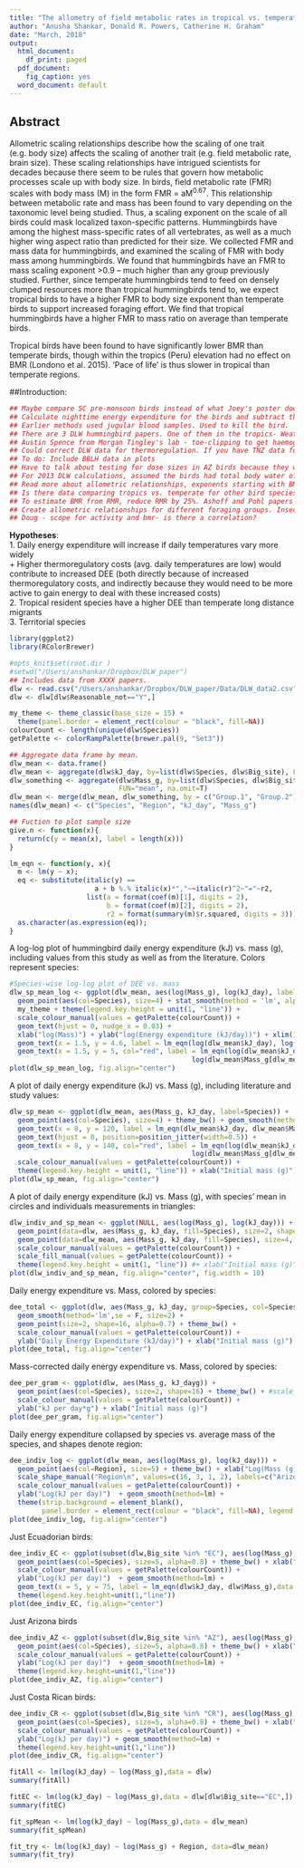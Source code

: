 ```yaml
---
title: "The allometry of field metabolic rates in tropical vs. temperate hummingbirds"
author: "Anusha Shankar, Donald R. Powers, Catherine H. Graham"
date: "March, 2018"
output:
  html_document:
    df_print: paged
  pdf_document:
    fig_caption: yes
  word_document: default
---
```

## Abstract
Allometric scaling relationships describe how the scaling of one trait (e.g. body size) affects the scaling of another trait (e.g. field metabolic rate, brain size). These scaling relationships have intrigued scientists for decades because there seem to be rules that govern how metabolic processes scale up with body size.  In birds, field metabolic rate (FMR) scales with body mass (M) in the form FMR = aM^0.67^. This relationship between metabolic rate and mass has been found to vary depending on the taxonomic level being studied. Thus, a scaling exponent on the scale of all birds could mask localized taxon-specific patterns. Hummingbirds have among the highest mass-specific rates of all vertebrates, as well as a much higher wing aspect ratio than predicted for their size. We collected FMR and mass data for hummingbirds, and examined the scaling of FMR with body mass among hummingbirds. We found that hummingbirds have an FMR to mass scaling exponent >0.9 -- much higher than any group previously studied. Further, since temperate hummingbirds tend to feed on densely clumped resources more than tropical hummingbirds tend to, we expect tropical birds to have a higher FMR to body size exponent than temperate birds to support increased foraging effort. We find that tropical hummingbirds have a higher FMR to mass ratio on average than temperate birds.

Tropical birds have been found to have significantly lower BMR than temperate birds, though within the tropics (Peru) elevation had no effect on BMR (Londono et al. 2015). 'Pace of life' is thus slower in tropical than temperate regions.

##Introduction:

```r
## Maybe compare SC pre-monsoon birds instead of what Joey's poster does with HC pre-monsoon birds. Because temperatures were similar for SC and Maqui/SL. HC was colder.
## Calculate nighttime energy expenditure for the birds and subtract that from total DEE, what is daytime energy expenditure? What is hourly daytime energy expenditure?
## Earlier methods used jugular blood samples. Used to kill the bird.
## There are 3 DLW hummingbird papers. One of them in the tropics- Weathers and Stiles. Don's done the other two. Harry Teebo, captive DLW. 
## Austin Spence from Morgan Tingley's lab - toe-clipping to get haemoglobin. Same guy who learned respirometry from Don.
## Could correct DLW data for thermoregulation. If you have TNZ data for the birds.
## To do: Include BBLH data in plots
## Have to talk about testing for dose sizes in AZ birds because they were fed and not injected.
## For 2013 DLW calculations, assumed the birds had total body water of 0.7 (i.e. 70% proportion of water to body mass). Speakman said this was okay.
## Read more about allometric relationships, exponents starting with BMR. Need to be able to explain why the slope is 1. Birds overall, FMR to mass slope is 0.68.
## Is there data comparing tropics vs. temperate for other bird species that I could analyze?
## To estimate BMR from RMR, reduce RMR by 25%. Ashoff and Pohl papers compare BMR and RMR
## Create allometric relationships for different foraging groups. Insectivores vs. granivores vs. nectarivores
## Doug - scope for activity and bmr- is there a correlation?
```

**Hypotheses**:  
1. Daily energy expenditure will increase if daily temperatures vary more widely  
 + Higher thermoregulatory costs (avg. daily temperatures are low) would contribute to increased DEE (both directly because of increased thermoregulatory costs, and indirectly because they would need to be more active to gain energy to deal with these increased costs)  
2. Tropical resident species have a higher DEE than temperate long distance migrants  
3. Territorial species 

```r
library(ggplot2)
library(RColorBrewer)

#opts_knit$set(root.dir )
#setwd("/Users/anshankar/Dropbox/DLW_paper")
## Includes data from XXXX papers.
dlw <- read.csv("/Users/anshankar/Dropbox/DLW_paper/Data/DLW_data2.csv")
dlw <- dlw[dlw$Reasonable_not=="Y",]

my_theme <- theme_classic(base_size = 15) + 
  theme(panel.border = element_rect(colour = "black", fill=NA)) 
colourCount <- length(unique(dlw$Species))
getPalette <- colorRampPalette(brewer.pal(9, "Set3"))

## Aggregate data frame by mean.
dlw_mean <- data.frame()
dlw_mean <- aggregate(dlw$kJ_day, by=list(dlw$Species, dlw$Big_site), FUN="mean", na.omit=T)
dlw_something <- aggregate(dlw$Mass_g, by=list(dlw$Species, dlw$Big_site), 
                           FUN="mean", na.omit=T)
dlw_mean <- merge(dlw_mean, dlw_something, by = c("Group.1", "Group.2"))
names(dlw_mean) <- c("Species", "Region", "kJ_day", "Mass_g")

## Fuction to plot sample size
give.n <- function(x){
  return(c(y = mean(x), label = length(x)))
}

lm_eqn <- function(y, x){
  m <- lm(y ~ x);
  eq <- substitute(italic(y) == 
                     a + b %.% italic(x)*","~~italic(r)^2~"="~r2, 
                   list(a = format(coef(m)[1], digits = 2), 
                        b = format(coef(m)[2], digits = 2), 
                        r2 = format(summary(m)$r.squared, digits = 3)))
  as.character(as.expression(eq));                 
}
```

A log-log plot of hummingbird daily energy expenditure (kJ) vs. mass (g), including values from this study as well as from the literature. Colors represent species:
```r
#Species-wise log-log plot of DEE vs. mass
dlw_sp_mean_log <- ggplot(dlw_mean, aes(log(Mass_g), log(kJ_day), label=Species)) + 
  geom_point(aes(col=Species), size=4) + stat_smooth(method = 'lm', alpha=0.1) + #geom_smooth(method=lm) + 
  my_theme + theme(legend.key.height = unit(1, "line")) + 
  scale_colour_manual(values = getPalette(colourCount)) +
  geom_text(hjust = 0, nudge_x = 0.03) +
  xlab("log(Mass)") + ylab("log(Energy expenditure (kJ/day))") + xlim(1,3.1) +
  geom_text(x = 1.5, y = 4.6, label = lm_eqn(log(dlw_mean$kJ_day), log(dlw_mean$Mass_g)), parse=T) +
  geom_text(x = 1.5, y = 5, col="red", label = lm_eqn(log(dlw_mean$kJ_day[dlw_mean$Species != "PAGI"]), 
                                             log(dlw_mean$Mass_g[dlw_mean$Species != "PAGI"])), parse=T)
plot(dlw_sp_mean_log, fig.align="center")
```

A plot of daily energy expenditure (kJ) vs. Mass (g), including literature and study values:
```r
dlw_sp_mean <- ggplot(dlw_mean, aes(Mass_g, kJ_day, label=Species)) + 
  geom_point(aes(col=Species), size=4) + theme_bw() + geom_smooth(method=lm) +
  geom_text(x = 8, y = 120, label = lm_eqn(dlw_mean$kJ_day, dlw_mean$Mass_g), parse=T) +
  geom_text(hjust = 0, position=position_jitter(width=0.5)) +
  geom_text(x = 8, y = 140, col="red", label = lm_eqn(log(dlw_mean$kJ_day[dlw_mean$Species != "PAGI"]), 
                                             log(dlw_mean$Mass_g[dlw_mean$Species != "PAGI"])), parse=T) +
  scale_colour_manual(values = getPalette(colourCount)) +
  theme(legend.key.height = unit(1, "line")) + xlab("Initial mass (g)") + ylab("Daily Energy Expenditure (kJ/day)") + xlim(-1,19)
plot(dlw_sp_mean, fig.align="center")
```

A plot of daily energy expenditure (kJ) vs. Mass (g), with species' mean in circles and individuals measurements in triangles:
```r
dlw_indiv_and_sp_mean <- ggplot(NULL, aes(log(Mass_g), log(kJ_day))) +
  geom_point(data=dlw, aes(Mass_g, kJ_day, fill=Species), size=2, shape=24, alpha=0.7) +
  geom_point(data=dlw_mean, aes(Mass_g, kJ_day, fill=Species), size=4, shape=21) + theme_bw() + 
  scale_colour_manual(values = getPalette(colourCount)) +
  scale_fill_manual(values = getPalette(colourCount)) +
  theme(legend.key.height = unit(1, "line")) #+ xlab("Initial mass (g)") + ylab("Daily Energy Expenditure (kJ/day)")
plot(dlw_indiv_and_sp_mean, fig.align="center", fig.width = 10)
```


Daily energy expenditure vs. Mass, colored by species:
```r
dee_total <- ggplot(dlw, aes(Mass_g, kJ_day, group=Species, col=Species)) + 
  geom_smooth(method='lm',se = F, size=2) +
  geom_point(size=2, shape=16, alpha=0.7) + theme_bw() + 
  scale_colour_manual(values = getPalette(colourCount)) +
  ylab("Daily Energy Expenditure (kJ/day)") + xlab("Initial mass (g)")
plot(dee_total, fig.align="center")
```

Mass-corrected daily energy expenditure vs. Mass, colored by species:
```r
dee_per_gram <- ggplot(dlw, aes(Mass_g, kJ_dayg)) + 
  geom_point(aes(col=Species), size=2, shape=16) + theme_bw() + #scale_color_brewer(palette="Paired") +
  scale_colour_manual(values = getPalette(colourCount)) +
  ylab("kJ per day*g") + xlab("Initial mass (g)")
plot(dee_per_gram, fig.align="center")
```

Daily energy expenditure collapsed by species vs. average mass of the species, and shapes denote region:
```r
dee_indiv_log <- ggplot(dlw_mean, aes(log(Mass_g), log(kJ_day))) + 
  geom_point(aes(col=Region), size=5) + theme_bw() + xlab("Log(Mass (g))") +
  scale_shape_manual("Region\n", values=c(16, 3, 1, 2), labels=c("Arizona", "Chile", "Costa Rica", "Ecuador")) +
  scale_colour_manual(values = getPalette(colourCount)) +
  ylab("Log(kJ per day)")  + geom_smooth(method=lm) + 
  theme(strip.background = element_blank(), 
        panel.border = element_rect(colour = "black", fill=NA), legend.key.height=unit(2,"line"))
plot(dee_indiv_log, fig.align="center")
```

Just Ecuadorian birds:
```r
dee_indiv_EC <- ggplot(subset(dlw,Big_site %in% "EC"), aes(log(Mass_g), log(kJ_day))) +
  geom_point(aes(col=Species), size=5, alpha=0.8) + theme_bw() + xlab("Log(Mass (g))") + 
  scale_colour_manual(values = getPalette(colourCount)) +
  ylab("Log(kJ per day)")  + geom_smooth(method=lm) + 
  geom_text(x = 5, y = 75, label = lm_eqn(dlw$kJ_day, dlw$Mass_g),data = subset(dlw,Big_site %in% "EC"), parse=T) +
  theme(legend.key.height=unit(1,"line"))
plot(dee_indiv_EC, fig.align="center")
```

Just Arizona birds
```r
dee_indiv_AZ <- ggplot(subset(dlw,Big_site %in% "AZ"), aes(log(Mass_g), log(kJ_day))) +
  geom_point(aes(col=Species), size=5, alpha=0.8) + theme_bw() + xlab("Log(Mass (g))") + 
  scale_colour_manual(values = getPalette(colourCount)) +
  ylab("Log(kJ per day)")  + geom_smooth(method=lm) + 
  theme(legend.key.height=unit(1,"line"))
plot(dee_indiv_AZ, fig.align="center")
```

Just Costa Rican birds:
```r
dee_indiv_CR <- ggplot(subset(dlw,Big_site %in% "CR"), aes(log(Mass_g), log(kJ_day))) +
  geom_point(aes(col=Species), size=5, alpha=0.8) + theme_bw() + xlab("Log(Mass (g))") + 
  scale_colour_manual(values = getPalette(colourCount)) +
  ylab("Log(kJ per day)") + geom_smooth(method=lm) + 
  theme(legend.key.height=unit(1,"line")) 
plot(dee_indiv_CR, fig.align="center")
```


```r
fitAll <- lm(log(kJ_day) ~ log(Mass_g),data = dlw)
summary(fitAll)

fitEC <- lm(log(kJ_day) ~ log(Mass_g),data = dlw[dlw$Big_site=="EC",])
summary(fitEC)

fit_spMean <- lm(log(kJ_day) ~ log(Mass_g),data = dlw_mean)
summary(fit_spMean)

fit_try <- lm(log(kJ_day) ~ log(Mass_g) + Region, data=dlw_mean)
summary(fit_try)
```